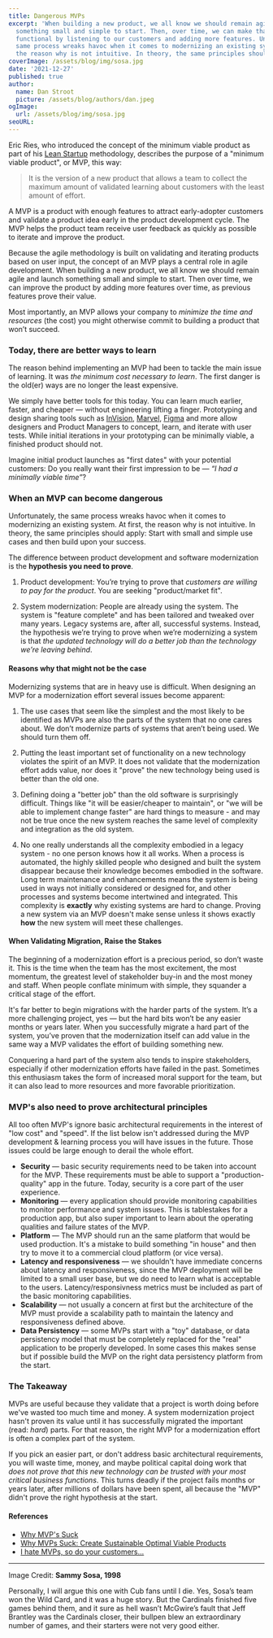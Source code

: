 ```yaml
---
title: Dangerous MVPs
excerpt: 'When building a new product, we all know we should remain agile and launch
  something small and simple to start. Then, over time, we can make that product more
  functional by listening to our customers and adding more features. Unfortunately, the 
  same process wreaks havoc when it comes to modernizing an existing system. At first, 
  the reason why is not intuitive. In theory, the same principles should apply.'
coverImage: /assets/blog/img/sosa.jpg
date: '2021-12-27'
published: true
author:
  name: Dan Stroot
  picture: /assets/blog/authors/dan.jpeg
ogImage:
  url: /assets/blog/img/sosa.jpg
seoURL:
---
```


Eric Ries, who introduced the concept of the minimum viable product as part of his [Lean Startup](https://www.amazon.com/dp/0307887898?tag=lessolearn01-20&camp=213381&creative=390973&linkCode=as4&creativeASIN=0307887898&adid=004DZWTQ0HQTRCNYZJPD) methodology, describes the purpose of a "minimum viable product", or MVP, this way:

> It is the version of a new product that allows a team to collect the maximum amount of validated learning about customers with the least amount of effort.

A MVP is a product with enough features to attract early-adopter customers and validate a product idea early in the product development cycle. The MVP helps the product team receive user feedback as quickly as possible to iterate and improve the product.

Because the agile methodology is built on validating and iterating products based on user input, the concept of an MVP plays a central role in agile development. When building a new product, we all know we should remain agile and launch something small and simple to start. Then over time, we can improve the product by adding more features over time, as previous features prove their value.

Most importantly, an MVP allows your company to _minimize the time and resources_ (the cost) you might otherwise commit to building a product that won’t succeed.

### Today, there are better ways to learn

The reason behind implementing an MVP had been to tackle the main issue of learning. It was _the minimum cost necessary to learn_. The first danger is the old(er) ways are no longer the least expensive.

We simply have better tools for this today. You can learn much earlier, faster, and cheaper — without engineering lifting a finger. Prototyping and design sharing tools such as [InVision](https://www.invisionapp.com/), [Marvel](https://marvelapp.com/), [Figma](https://www.figma.com/prototyping/) and more allow designers and Product Managers to concept, learn, and iterate with user tests. While initial iterations in your prototyping can be minimally viable, a finished product should not.

Imagine initial product launches as "first dates" with your potential customers: Do you really want their first impression to be — _“I had a minimally viable time”_?

### When an MVP can become dangerous

Unfortunately, the same process wreaks havoc when it comes to modernizing an existing system. At first, the reason why is not intuitive. In theory, the same principles should apply: Start with small and simple use cases and then build upon your success.

The difference between product development and software modernization is the **hypothesis you need to prove**.

1. Product development: You’re trying to prove that _customers are willing to pay for the product_. You are seeking "product/market fit".

2. System modernization: People are already using the system. The system is "feature complete" and has been tailored and tweaked over many years. Legacy systems are, after all, successful systems. Instead, the hypothesis we’re trying to prove when we’re modernizing a system is that _the updated technology will do a better job than the technology we’re leaving behind_.

#### Reasons why that might not be the case

Modernizing systems that are in heavy use is difficult. When designing an MVP for a modernization effort several issues become apparent:

1. The use cases that seem like the simplest and the most likely to be identified as MVPs are also the parts of the system that no one cares about. We don’t modernize parts of systems that aren’t being used. We should turn them off.

2. Putting the least important set of functionality on a new technology violates the spirit of an MVP. It does not validate that the modernization effort adds value, nor does it "prove" the new technology being used is better than the old one.

3. Defining doing a "better job" than the old software is surprisingly difficult. Things like "it will be easier/cheaper to maintain", or "we will be able to implement change faster" are hard things to measure - and may not be true once the new system reaches the same level of complexity and integration as the old system.

4. No one really understands all the complexity embodied in a legacy system - no one person knows how it all works. When a process is automated, the highly skilled people who designed and built the system disappear because their knowledge becomes embodied in the software. Long term maintenance and enhancements means the system is being used in ways not initially considered or designed for, and other processes and systems become intertwined and integrated. This complexity is **exactly** why existing systems are hard to change. Proving a new system via an MVP doesn't make sense unless it shows exactly **how** the new system will meet these challenges.

#### When Validating Migration, Raise the Stakes

The beginning of a modernization effort is a precious period, so don’t waste it. This is the time when the team has the most excitement, the most momentum, the greatest level of stakeholder buy-in and the most money and staff. When people conflate minimum with simple, they squander a critical stage of the effort.

It's far better to begin migrations with the harder parts of the system. It’s a more challenging project, yes — but the hard bits won’t be any easier months or years later. When you successfully migrate a hard part of the system, you’ve proven that the modernization itself can add value in the same way a MVP validates the effort of building something new.

Conquering a hard part of the system also tends to inspire stakeholders, especially if other modernization efforts have failed in the past. Sometimes this enthusiasm takes the form of increased moral support for the team, but it can also lead to more resources and more favorable prioritization.

### MVP's also need to prove architectural principles

All too often MVP's ignore basic architectural requirements in the interest of "low cost" and "speed". If the list below isn't addressed during the MVP development & learning process you will have issues in the future. Those issues could be large enough to derail the whole effort. 

* **Security** — basic security requirements need to be taken into account for the MVP. These requirements must be able to support a "production-quality" app in the future. Today, security is a core part of the user experience.
* **Monitoring** — every application should provide monitoring capabilities to monitor performance and system issues. This is tablestakes for a production app, but also super important to learn about the operating qualities and failure states of the MVP.
* **Platform** — The MVP should run an the same platform that would be used production. It's a mistake to build something "in house" and then try to move it to a commercial cloud platform (or vice versa).
* **Latency and responsiveness** — we shouldn't have immediate concerns about latency and responsiveness, since the MVP deployment will be limited to a small user base, but we do need to learn what is acceptable to the users. Latency/responsivness metrics must be included as part of the basic monitoring capabilities.
* **Scalability** — not usually a concern at first but the architecture of the MVP must provide a scalability path to maintain the latency and responsiveness defined above. 
* **Data Persistency** — some MVPs start with a "toy" database, or data persistency model that must be completely replaced for the "real" application to be properly developed. In some cases this makes sense but if possible build the MVP on the right data persistency platform from the start. 

### The Takeaway

MVPs are useful because they validate that a project is worth doing before we've wasted too much time and money. A system modernization project hasn't proven its value until it has successfully migrated the important (read: _hard_) parts. For that reason, the right MVP for a modernization effort is often a complex part of the system.

If you pick an easier part, or don't address basic architectural requirements, you will waste time, money, and maybe political capital doing work that _does not prove that this new technology can be trusted with your most critical business functions_. This turns deadly if the project fails months or years later, after millions of dollars have been spent, all because the "MVP" didn't prove the right hypothesis at the start.

#### References

- [Why MVP's Suck](https://medium.com/@rachklausner/why-mvps-suck-ad06b9866ee7)
- [Why MVPs Suck: Create Sustainable Optimal Viable Products](https://www.linkedin.com/pulse/why-mvps-suck-create-sustainable-optimal-viable-products-tim-b-green/)
- [I hate MVPs, so do your customers...](https://blog.asmartbear.com/slc.html)

---

Image Credit: **Sammy Sosa, 1998**

<span className="text-sm">
Personally, I will argue this one with Cub fans until I die. Yes, Sosa’s team won the Wild Card, and it was a huge story. But the Cardinals finished five games behind them, and it sure as hell wasn’t McGwire’s fault that Jeff Brantley was the Cardinals closer, their bullpen blew an extraordinary number of games, and their starters were not very good either.
</span>
